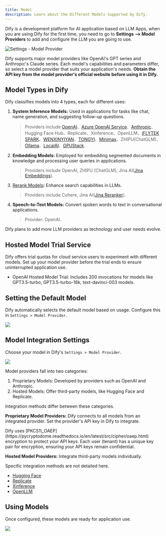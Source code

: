 ```yaml
---
title: Model
description: Learn about the Different Models Supported by Dify.
---
```



Dify is a development platform for AI application based on LLM Apps, when you are using Dify for the first time, you need to go to **Settings --> Model Providers** to add and configure the LLM you are going to use.

![Settings - Model Provider](https://assets-docs.dify.ai/dify-enterprise-mintlify/en/guides/model-configuration/941524058c800a06d39290c48d14673b.png)

Dify supports major model providers like OpenAI's GPT series and Anthropic's Claude series. Each model's capabilities and parameters differ, so select a model provider that suits your application's needs. **Obtain the API key from the model provider's official website before using it in Dify.**

## Model Types in Dify

Dify classifies models into 4 types, each for different uses:

1.  **System Inference Models:** Used in applications for tasks like chat, name generation, and suggesting follow-up questions.

    > Providers include [OpenAI](https://platform.openai.com/account/api-keys)、[Azure OpenAI Service](https://azure.microsoft.com/en-us/products/ai-services/openai-service/)、[Anthropic](https://console.anthropic.com/account/keys)、Hugging Face Hub、Replicate、Xinference、OpenLLM、[iFLYTEK SPARK](https://www.xfyun.cn/solutions/xinghuoAPI)、[WENXINYIYAN](https://console.bce.baidu.com/qianfan/ais/console/applicationConsole/application)、[TONGYI](https://dashscope.console.aliyun.com/api-key\_management?spm=a2c4g.11186623.0.0.3bbc424dxZms9k)、[Minimax](https://api.minimax.chat/user-center/basic-information/interface-key)、ZHIPU(ChatGLM)、[Ollama](/en/development/models-integration/ollama)、[LocalAI](https://github.com/mudler/LocalAI)、[GPUStack](https://github.com/gpustack/gpustack).
2.  **Embedding Models:** Employed for embedding segmented documents in knowledge and processing user queries in applications.

    > Providers include OpenAI, ZHIPU (ChatGLM), Jina AI([Jina Embeddings](https://jina.ai/embeddings/)).
3.  [Rerank Models](/en/learn-more/extended-reading/retrieval-augment/rerank)**:** Enhance search capabilities in LLMs.

    > Providers include Cohere, Jina AI([Jina Reranker](https://jina.ai/reranker)).
4.  **Speech-to-Text Models:** Convert spoken words to text in conversational applications.

    > Provider: OpenAI.

Dify plans to add more LLM providers as technology and user needs evolve.

## Hosted Model Trial Service

Dify offers trial quotas for cloud service users to experiment with different models. Set up your model provider before the trial ends to ensure uninterrupted application use.

* OpenAI Hosted Model Trial: Includes 200 invocations for models like GPT3.5-turbo, GPT3.5-turbo-16k, text-davinci-003 models.

## Setting the Default Model

Dify automatically selects the default model based on usage. Configure this in `Settings > Model Provider`.

![](https://assets-docs.dify.ai/dify-enterprise-mintlify/en/guides/model-configuration/c5ac5f32deb020a8aae46045d3ee9c8d.png)

## Model Integration Settings

Choose your model in Dify's `Settings > Model Provider`.

![](https://assets-docs.dify.ai/dify-enterprise-mintlify/en/guides/model-configuration/b55cb7d0dcff7ef14cdf6e6aca207790.png)

Model providers fall into two categories:

1. Proprietary Models: Developed by providers such as OpenAI and Anthropic.
2. Hosted Models: Offer third-party models, like Hugging Face and Replicate.

Integration methods differ between these categories.

**Proprietary Model Providers:** Dify connects to all models from an integrated provider. Set the provider's API key in Dify to integrate.

<Info>
Dify uses [PKCS1\_OAEP](https://pycryptodome.readthedocs.io/en/latest/src/cipher/oaep.html) encryption to protect your API keys. Each user (tenant) has a unique key pair for encryption, ensuring your API keys remain confidential.
</Info>

**Hosted Model Providers:** Integrate third-party models individually.

Specific integration methods are not detailed here.

* [Hugging Face](/en/development/models-integration/hugging-face)
* [Replicate](/en/development/models-integration/replicate)
* [Xinference](/en/development/models-integration/xinference)
* [OpenLLM](/en/development/models-integration/openllm)

## Using Models

Once configured, these models are ready for application use.

![](https://assets-docs.dify.ai/dify-enterprise-mintlify/en/guides/model-configuration/6e74424124cfcfe224d3c083f90b54d2.png)
